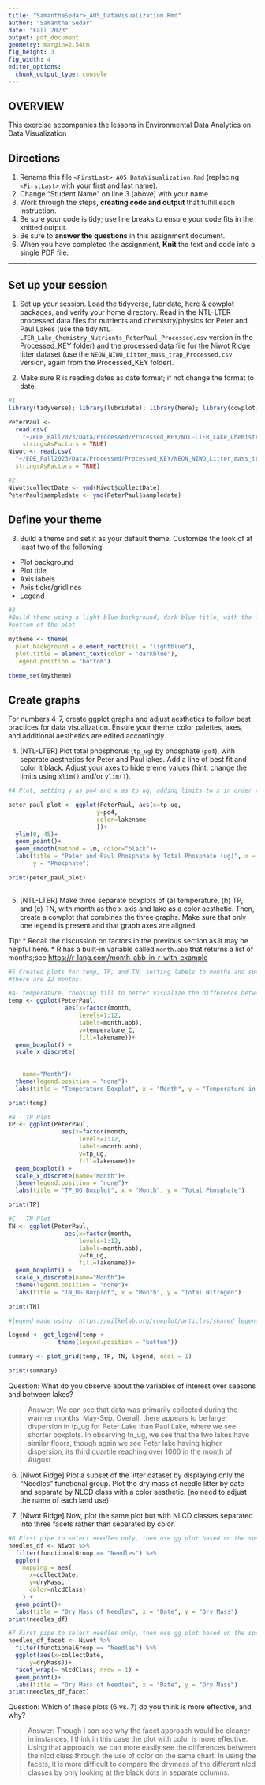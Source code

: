 ```yaml
---
title: "SamanthaSedar>_A05_DataVisualization.Rmd"
author: "Samantha Sedar"
date: "Fall 2023"
output: pdf_document
geometry: margin=2.54cm
fig_height: 3
fig_width: 4
editor_options: 
  chunk_output_type: console
---
```


## OVERVIEW

This exercise accompanies the lessons in Environmental Data Analytics on Data Visualization 

## Directions
1.  Rename this file `<FirstLast>_A05_DataVisualization.Rmd` (replacing `<FirstLast>` with your first and last name).
2. Change "Student Name" on line 3 (above) with your name.
3. Work through the steps, **creating code and output** that fulfill each instruction.
4. Be sure your code is tidy; use line breaks to ensure your code fits in the knitted output.
5. Be sure to **answer the questions** in this assignment document.
6. When you have completed the assignment, **Knit** the text and code into a single PDF file.

---

## Set up your session 

1. Set up your session. Load the tidyverse, lubridate, here & cowplot packages, and verify your home directory. Read in the NTL-LTER processed data files for nutrients and chemistry/physics for Peter and Paul Lakes (use the tidy `NTL-LTER_Lake_Chemistry_Nutrients_PeterPaul_Processed.csv` version in the Processed_KEY folder) and the processed data file for the Niwot Ridge litter dataset (use the `NEON_NIWO_Litter_mass_trap_Processed.csv` version, again from the Processed_KEY folder). 

2. Make sure R is reading dates as date format; if not change the format to date.

```r
#1 
library(tidyverse); library(lubridate); library(here); library(cowplot); here()

PeterPaul <- 
  read.csv(
    "~/EDE_Fall2023/Data/Processed/Processed_KEY/NTL-LTER_Lake_Chemistry_Nutrients_PeterPaul_Processed.csv",
    stringsAsFactors = TRUE)
Niwot <- read.csv(
  "~/EDE_Fall2023/Data/Processed/Processed_KEY/NEON_NIWO_Litter_mass_trap_Processed.csv", 
  stringsAsFactors = TRUE)

#2 
Niwot$collectDate <- ymd(Niwot$collectDate)
PeterPaul$sampledate <- ymd(PeterPaul$sampledate)


```
## Define your theme
3. Build a theme and set it as your default theme. Customize the look of at least two of the following: 
 * Plot background
 * Plot title
 * Axis labels
 * Axis ticks/gridlines
 * Legend

```r
#3
#Build theme using a light blue background, dark blue title, with the legend position at the 
#bottom of the plot  

mytheme <- theme(
  plot.background = element_rect(fill = "lightblue"),
  plot.title = element_text(color = "darkblue"),
  legend.position = "bottom")

theme_set(mytheme)

```

## Create graphs
For numbers 4-7, create ggplot graphs and adjust aesthetics to follow best practices for data visualization. Ensure your theme, color palettes, axes, and additional aesthetics are edited accordingly.

4. [NTL-LTER] Plot total phosphorus (`tp_ug`) by phosphate (`po4`), with separate aesthetics for Peter and Paul lakes. Add a line of best fit and color it black. Adjust your axes to hide ereme values (hint: change the limits using `xlim()` and/or `ylim()`).

```r
#4 Plot, setting y as po4 and x as tp_ug, adding limits to x in order to view clearer trends within the data. Then printed the plot to view. TP_ug: total dissolved phosphorus, TN_ug: total nitrogen

peter_paul_plot <- ggplot(PeterPaul, aes(x=tp_ug, 
                         y=po4, 
                         color=lakename
                         ))+
  ylim(0, 45)+
  geom_point()+
  geom_smooth(method = lm, color="black")+
  labs(title = "Peter and Paul Phosphate by Total Phosphate (ug)", x = "Total Phosphate", 
       y = "Phosphate") 

print(peter_paul_plot)
    

```


5. [NTL-LTER] Make three separate boxplots of (a) temperature, (b) TP, and (c) TN, with month as the x axis and lake as a color aesthetic. Then, create a cowplot that combines the three graphs. Make sure that only one legend is present and that graph axes are aligned. 

Tip:
* Recall the discussion on factors in the previous section as it may be helpful here. 
* R has a built-in variable called `month.abb` that returns a list of months;see <https://r-lang.com/month-abb-in-r-with-example>

```r
#5 Created plots for temp, TP, and TN, setting labels to months and specifying levels 1:12 to indicate 
#there are 12 months.

#A- temperature, choosing fill to better visualize the difference between Peter and Paul lakes
temp <- ggplot(PeterPaul,
                aes(x=factor(month, 
                    levels=1:12, 
                    labels=month.abb),
                    y=temperature_C,
                    fill=lakename))+
  geom_boxplot() + 
  scale_x_discrete(
    
    
    name="Month")+
  theme(legend.position = "none")+
  labs(title = "Temperature Boxplot", x = "Month", y = "Temperature in C") 

print(temp)

#B - TP Plot
TP <- ggplot(PeterPaul, 
               aes(x=factor(month, 
                    levels=1:12, 
                    labels=month.abb),
                    y=tp_ug,
                    fill=lakename))+
  geom_boxplot() + 
  scale_x_discrete(name="Month")+
  theme(legend.position = "none")+
  labs(title = "TP_UG Boxplot", x = "Month", y = "Total Phosphate") 

print(TP)

#C - TN Plot
TN <- ggplot(PeterPaul, 
                aes(x=factor(month, 
                    levels=1:12, 
                    labels=month.abb),
                    y=tn_ug,
                    fill=lakename))+
  geom_boxplot() + 
  scale_x_discrete(name="Month")+
  theme(legend.position = "none")+
  labs(title = "TN_UG Boxplot", x = "Month", y = "Total Nitrogen") 

print(TN)

#legend made using: https://wilkelab.org/cowplot/articles/shared_legends.html --- used months as axes

legend <- get_legend(temp +
              theme(legend.position = "bottom"))

summary <- plot_grid(temp, TP, TN, legend, ncol = 1)

print(summary)
```

Question: What do you observe about the variables of interest over seasons and between lakes? 

> Answer: We can see that data was primarily collected during the warmer months: May-Sep. Overall, there appears to be larger dispersion in tp_ug for Peter Lake than Paul Lake, where we see shorter boxplots. In observing tn_ug, we see that the two lakes have similar floors, though again we see Peter lake having higher dispersion, its third quartile reaching over 1000 in the month of August.

6. [Niwot Ridge] Plot a subset of the litter dataset by displaying only the "Needles" functional group. Plot the dry mass of needle litter by date and separate by NLCD class with a color aesthetic. (no need to adjust the name of each land use)

7. [Niwot Ridge] Now, plot the same plot but with NLCD classes separated into three facets rather than separated by color. 

```r
#6 First pipe to select needles only, then use gg plot based on the specified parameters
needles_df <- Niwot %>% 
  filter(functionalGroup == "Needles") %>% 
  ggplot(
    mapping = aes(
      x=collectDate,
      y=dryMass,
      color=nlcdClass)
    ) + 
  geom_point()+
  labs(title = "Dry Mass of Needles", x = "Date", y = "Dry Mass") 
print(needles_df)

#7 First pipe to select needles only, then use gg plot based on the specified parameters
needles_df_facet <- Niwot %>% 
  filter(functionalGroup == "Needles") %>% 
  ggplot(aes(x=collectDate,
      y=dryMass))+ 
  facet_wrap(~ nlcdClass, nrow = 1) +
  geom_point()+
  labs(title = "Dry Mass of Needles", x = "Date", y = "Dry Mass") 
print(needles_df_facet)

```
Question: Which of these plots (6 vs. 7) do you think is more effective, and why? 

> Answer: Though I can see why the facet approach would be cleaner in instances, I think in this case the plot with color is more effective. Using that approach, we can more easily see the differences between the nlcd class through the use of color on the same chart. In using the facets, it is more difficult to compare the drymass of the different nlcd classes by only looking at the black dots in separate columns.